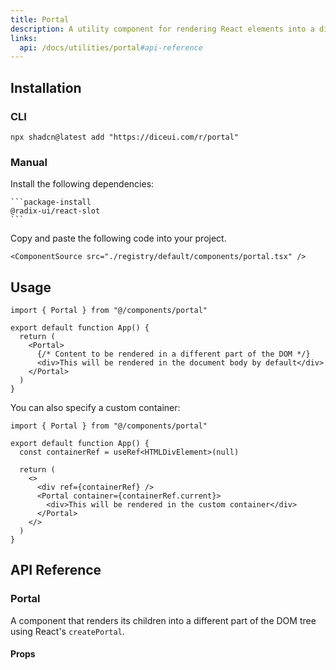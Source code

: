 ```yaml
---
title: Portal
description: A utility component for rendering React elements into a different part of the DOM tree.
links:
  api: /docs/utilities/portal#api-reference
---
```


## Installation

### CLI

```package-install
npx shadcn@latest add "https://diceui.com/r/portal"
```

### Manual

<Steps>
  <Step>
    Install the following dependencies:

    ```package-install
    @radix-ui/react-slot
    ```
  </Step>

  <Step>
    Copy and paste the following code into your project.

    <ComponentSource src="./registry/default/components/portal.tsx" />
  </Step>
</Steps>

## Usage

```tsx
import { Portal } from "@/components/portal"

export default function App() {
  return (
    <Portal>
      {/* Content to be rendered in a different part of the DOM */}
      <div>This will be rendered in the document body by default</div>
    </Portal>
  )
}
```

You can also specify a custom container:

```tsx
import { Portal } from "@/components/portal"

export default function App() {
  const containerRef = useRef<HTMLDivElement>(null)

  return (
    <>
      <div ref={containerRef} />
      <Portal container={containerRef.current}>
        <div>This will be rendered in the custom container</div>
      </Portal>
    </>
  )
}
```

## API Reference

### Portal

A component that renders its children into a different part of the DOM tree using React's `createPortal`.

#### Props

<AutoTypeTable
  path="./types/docs/utilities.ts"
  name="PortalProps"
/>
